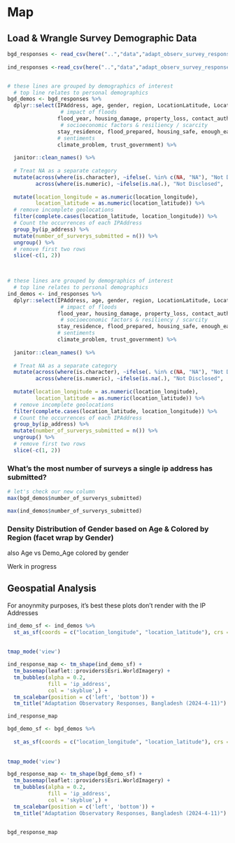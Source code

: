 # Map

## Load & Wrangle Survey Demographic Data

```r
bgd_responses <- read_csv(here("..","data","adapt_observ_survey_responses", "Observatory_Bangladesh_2024_04_11.csv"), show_col_types = FALSE)
  
ind_responses <-read_csv(here("..","data","adapt_observ_survey_responses", "Observatory_India_2024_04_11.csv"), show_col_types = FALSE)


# these lines are grouped by demographics of interest
  # top line relates to personal demographics
bgd_demos <- bgd_responses %>%
  dplyr::select(IPAddress, age, gender, region, LocationLatitude, LocationLongitude, demo_age, demo_gender,
                 # impact of floods
                flood_year, housing_damage, property_loss, contact_authority, flood_close,
                 # socioeconomic factors & resiliency / scarcity 
                stay_residence, flood_prepared, housing_safe, enough_eat, move_rural_urban, demo_income, 
                # sentiments 
                climate_problem, trust_government) %>%
  
  janitor::clean_names() %>%
  
  # Treat NA as a separate category
  mutate(across(where(is.character), ~ifelse(. %in% c(NA, "NA"), "Not Disclosed", .)),
         across(where(is.numeric), ~ifelse(is.na(.), "Not Disclosed", .))) %>% 
  
  mutate(location_longitude = as.numeric(location_longitude),
         location_latitude = as.numeric(location_latitude)) %>%
  # remove incomplete geolocations
  filter(complete.cases(location_latitude, location_longitude)) %>% 
  # Count the occurrences of each IPAddress
  group_by(ip_address) %>%
  mutate(number_of_surverys_submitted = n()) %>%
  ungroup() %>%
  # remove first two rows
  slice(-c(1, 2))
 


# these lines are grouped by demographics of interest
  # top line relates to personal demographics
ind_demos <- ind_responses %>%
  dplyr::select(IPAddress, age, gender, region, LocationLatitude, LocationLongitude, demo_age, demo_gender,
                 # impact of floods
                flood_year, housing_damage, property_loss, contact_authority, flood_close,
                 # socioeconomic factors & resiliency / scarcity 
                stay_residence, flood_prepared, housing_safe, enough_eat, move_rural_urban, demo_income, 
                # sentiments 
                climate_problem, trust_government) %>%
  
  janitor::clean_names() %>%
  
  # Treat NA as a separate category
  mutate(across(where(is.character), ~ifelse(. %in% c(NA, "NA"), "Not Disclosed", .)),
         across(where(is.numeric), ~ifelse(is.na(.), "Not Disclosed", .))) %>% 
  
  mutate(location_longitude = as.numeric(location_longitude),
         location_latitude = as.numeric(location_latitude)) %>%
  # remove incomplete geolocations
  filter(complete.cases(location_latitude, location_longitude)) %>% 
  # Count the occurrences of each IPAddress
  group_by(ip_address) %>%
  mutate(number_of_surverys_submitted = n()) %>%
  ungroup() %>%
  # remove first two rows
  slice(-c(1, 2))
```
### What's the most number of surveys a single ip address has submitted?
```r
# let's check our new column
max(bgd_demos$number_of_surverys_submitted)

max(ind_demos$number_of_surverys_submitted)
```


### Density Distribution of Gender based on Age & Colored by Region (facet wrap by Gender)

also Age vs Demo_Age colored by gender

Werk in progress

## Geospatial Analysis
For anoynmity purposes, it's best these plots don't render with the IP Addresses
```r
ind_demo_sf <- ind_demos %>% 
  st_as_sf(coords = c("location_longitude", "location_latitude"), crs = "EPSG:4326")
  
  
tmap_mode('view')

ind_response_map <- tm_shape(ind_demo_sf) +
  tm_basemap(leaflet::providers$Esri.WorldImagery) +
  tm_bubbles(alpha = 0.2,
             fill = 'ip_address',
             col = 'skyblue',) +
  tm_scalebar(position = c('left', 'bottom')) +
  tm_title("Adaptation Observatory Responses, Bangladesh (2024-4-11)")

ind_response_map
```


```r
bgd_demo_sf <- bgd_demos %>% 
  
  st_as_sf(coords = c("location_longitude", "location_latitude"), crs = 4326)
  
  
tmap_mode('view')

bgd_response_map <- tm_shape(bgd_demo_sf) +
  tm_basemap(leaflet::providers$Esri.WorldImagery) +
  tm_bubbles(alpha = 0.2,
             fill = 'ip_address',
             col = 'skyblue',) +
  tm_scalebar(position = c('left', 'bottom')) +
  tm_title("Adaptation Observatory Responses, Bangladesh (2024-4-11)")


bgd_response_map
```

